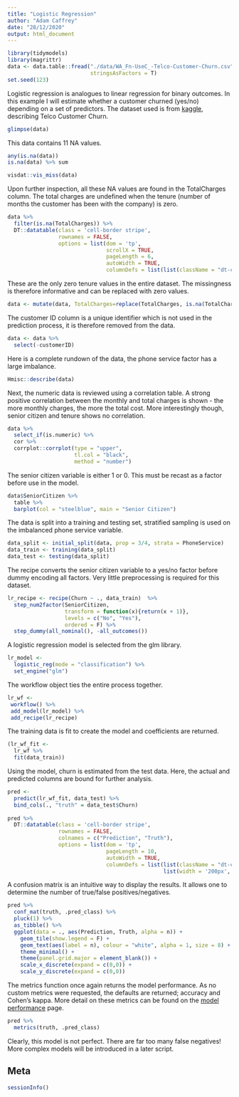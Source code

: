 ```yaml
---
title: "Logistic Regression"
author: "Adam Caffrey"
date: "28/12/2020"
output: html_document
---
```


<script src="./script.js"></script>
<link rel = "stylesheet" href = "stylesheet.css">

```r
library(tidymodels)
library(magrittr)
data <- data.table::fread("./data/WA_Fn-UseC_-Telco-Customer-Churn.csv",
                          stringsAsFactors = T)
set.seed(123)
```

Logistic regression is analogues to linear regression for binary outcomes. In this example I will estimate whether a customer churned (yes/no) depending on a set of predictors. The dataset used is from [kaggle](https://www.kaggle.com/blastchar/telco-customer-churn), describing Telco Customer Churn.

```r
glimpse(data)
```

This data contains 11 NA values.

```r
any(is.na(data))
is.na(data) %>% sum
```

```r
visdat::vis_miss(data)
```
   
Upon further inspection, all these NA values are found in the TotalCharges column. The total charges are undefined when the tenure (number of months the customer has been with the company) is zero.

```r
data %>% 
  filter(is.na(TotalCharges)) %>% 
  DT::datatable(class = 'cell-border stripe',
                rownames = FALSE,
                options = list(dom = 'tp', 
                               scrollX = TRUE,
                               pageLength = 6,
                               autoWidth = TRUE,
                               columnDefs = list(list(className = "dt-center", targets = 0:20))))
```
These are the only zero tenure values in the entire dataset. The missingness is therefore informative and can be replaced with zero values.

```r
data <- mutate(data, TotalCharges=replace(TotalCharges, is.na(TotalCharges), 0)) 
```

The customer ID column is a unique identifier which is not used in the prediction process, it is therefore removed from the data. 

```r
data <- data %>% 
  select(-customerID)
```

Here is a complete rundown of the data, the phone service factor has a large imbalance.

<div class="fold o">
```r
Hmisc::describe(data)
```
</div>

Next, the numeric data is reviewed using a correlation table. A strong positive correlation between the monthly and total charges is shown -  the more monthly charges, the more the total cost. More interestingly though, senior citizen and tenure shows no correlation. 

```r
data %>% 
  select_if(is.numeric) %>% 
  cor %>% 
  corrplot::corrplot(type = "upper", 
                     tl.col = "black", 
                     method = "number")
```

The senior citizen variable is either 1 or 0. This must be recast as a factor before use in the model.

```r
data$SeniorCitizen %>% 
  table %>% 
  barplot(col = "steelblue", main = "Senior Citizen")
```

The data is split into a training and testing set, stratified sampling is used on the imbalanced phone service variable.

```r
data_split <- initial_split(data, prop = 3/4, strata = PhoneService)
data_train <- training(data_split)
data_test <- testing(data_split)
```
 
The recipe converts the senior citizen variable to a yes/no factor before dummy encoding all factors. Very little preprocessing is required for this dataset. 
 
```r
lr_recipe <- recipe(Churn ~ ., data_train)  %>% 
  step_num2factor(SeniorCitizen, 
                  transform = function(x){return(x + 1)},
                  levels = c("No", "Yes"), 
                  ordered = F) %>% 
  step_dummy(all_nominal(), -all_outcomes())

```
 
A logistic regression model is selected from the glm library.  

```r
lr_model <- 
  logistic_reg(mode = "classification") %>% 
  set_engine("glm")
```
 
The workflow object ties the entire process together.
 
```r
lr_wf <- 
 workflow() %>% 
 add_model(lr_model) %>% 
 add_recipe(lr_recipe)
```
 
The training data is fit to create the model and coefficients are returned.
 
```r
(lr_wf_fit <- 
  lr_wf %>% 
  fit(data_train))
```
 
Using the model, churn is estimated from the test data. Here, the actual and predicted columns are bound for further analysis.
 
```r
pred <- 
  predict(lr_wf_fit, data_test) %>% 
  bind_cols(., "truth" = data_test$Churn)
  
pred %>% 
  DT::datatable(class = 'cell-border stripe',
                rownames = FALSE,
                colnames = c("Prediction", "Truth"),
                options = list(dom = 'tp', 
                               pageLength = 10,
                               autoWidth = TRUE,
                               columnDefs = list(list(className = "dt-center", targets = 0:1),
                                                 list(width = '200px', targets = "_all"))))
```
A confusion matrix is an intuitive way to display the results. It allows one to determine the number of true/false positives/negatives.

```r
pred %>% 
  conf_mat(truth, .pred_class) %>% 
  pluck(1) %>% 
  as_tibble() %>% 
  ggplot(data = ., aes(Prediction, Truth, alpha = n)) +
    geom_tile(show.legend = F) +
    geom_text(aes(label = n), colour = "white", alpha = 1, size = 8) +
    theme_minimal() +
    theme(panel.grid.major = element_blank()) +
    scale_x_discrete(expand = c(0,0)) +
    scale_y_discrete(expand = c(0,0))
```
   
The metrics function once again returns the model performance. As no custom metrics were requested, the defaults are returned; accuracy and Cohen's kappa. More detail on these metrics can be found on the [model performance](./model_performance.html) page. 

```r
pred %>% 
  metrics(truth, .pred_class)
```
Clearly, this model is not perfect. There are far too many false negatives! More complex models will be introduced in a later script.

## Meta

```r
sessionInfo()
```

